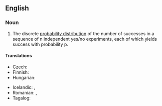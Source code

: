 ==English==
{{wikipedia}}

===Noun===
{{en-noun}}

# {{lb|en|statistics}} The discrete [[probability distribution]] of the number of successes in a sequence of n independent yes/no experiments, each of which yields success with probability p.

====Translations====
{{trans-top|probability distribution}}
* Czech: {{t|cs|binomické rozdělení|n}}
* Finnish: {{t|fi|binomijakauma}}
* Hungarian: {{t|hu|binomiális eloszlás}}
{{trans-mid}}
* Icelandic: {{t|is|tvíliðudreifing|f}}, {{t|is|tvíkostadreifing|f}}
* Romanian: {{t|ro|distribuție binomială|f}}, {{t|ro|distribuție binomică}}
* Tagalog: {{t|tl|duhakaying pamamahagi}}
{{trans-bottom}}